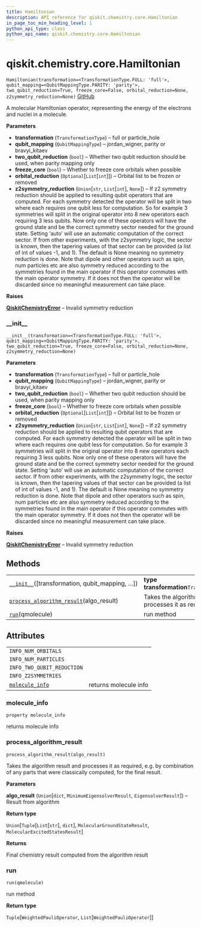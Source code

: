 ```yaml
---
title: Hamiltonian
description: API reference for qiskit.chemistry.core.Hamiltonian
in_page_toc_min_heading_level: 1
python_api_type: class
python_api_name: qiskit.chemistry.core.Hamiltonian
---
```


<span id="qiskit-chemistry-core-hamiltonian" />

# qiskit.chemistry.core.Hamiltonian

<span id="qiskit.chemistry.core.Hamiltonian" />

`Hamiltonian(transformation=<TransformationType.FULL: 'full'>, qubit_mapping=<QubitMappingType.PARITY: 'parity'>, two_qubit_reduction=True, freeze_core=False, orbital_reduction=None, z2symmetry_reduction=None)` [GitHub](https://github.com/qiskit-community/qiskit-aqua/tree/stable/0.8/qiskit/chemistry/core/hamiltonian.py "view source code")

A molecular Hamiltonian operator, representing the energy of the electrons and nuclei in a molecule.

**Parameters**

*   **transformation** (`TransformationType`) – full or particle\_hole
*   **qubit\_mapping** (`QubitMappingType`) – jordan\_wigner, parity or bravyi\_kitaev
*   **two\_qubit\_reduction** (`bool`) – Whether two qubit reduction should be used, when parity mapping only
*   **freeze\_core** (`bool`) – Whether to freeze core orbitals when possible
*   **orbital\_reduction** (`Optional`\[`List`\[`int`]]) – Orbital list to be frozen or removed
*   **z2symmetry\_reduction** (`Union`\[`str`, `List`\[`int`], `None`]) – If z2 symmetry reduction should be applied to resulting qubit operators that are computed. For each symmetry detected the operator will be split in two where each requires one qubit less for computation. So for example 3 symmetries will split in the original operator into 8 new operators each requiring 3 less qubits. Now only one of these operators will have the ground state and be the correct symmetry sector needed for the ground state. Setting ‘auto’ will use an automatic computation of the correct sector. If from other experiments, with the z2symmetry logic, the sector is known, then the tapering values of that sector can be provided (a list of int of values -1, and 1). The default is None meaning no symmetry reduction is done. Note that dipole and other operators such as spin, num particles etc are also symmetry reduced according to the symmetries found in the main operator if this operator commutes with the main operator symmetry. If it does not then the operator will be discarded since no meaningful measurement can take place.

**Raises**

[**QiskitChemistryError**](qiskit.chemistry.QiskitChemistryError "qiskit.chemistry.QiskitChemistryError") – Invalid symmetry reduction

### \_\_init\_\_

<span id="qiskit.chemistry.core.Hamiltonian.__init__" />

`__init__(transformation=<TransformationType.FULL: 'full'>, qubit_mapping=<QubitMappingType.PARITY: 'parity'>, two_qubit_reduction=True, freeze_core=False, orbital_reduction=None, z2symmetry_reduction=None)`

**Parameters**

*   **transformation** (`TransformationType`) – full or particle\_hole
*   **qubit\_mapping** (`QubitMappingType`) – jordan\_wigner, parity or bravyi\_kitaev
*   **two\_qubit\_reduction** (`bool`) – Whether two qubit reduction should be used, when parity mapping only
*   **freeze\_core** (`bool`) – Whether to freeze core orbitals when possible
*   **orbital\_reduction** (`Optional`\[`List`\[`int`]]) – Orbital list to be frozen or removed
*   **z2symmetry\_reduction** (`Union`\[`str`, `List`\[`int`], `None`]) – If z2 symmetry reduction should be applied to resulting qubit operators that are computed. For each symmetry detected the operator will be split in two where each requires one qubit less for computation. So for example 3 symmetries will split in the original operator into 8 new operators each requiring 3 less qubits. Now only one of these operators will have the ground state and be the correct symmetry sector needed for the ground state. Setting ‘auto’ will use an automatic computation of the correct sector. If from other experiments, with the z2symmetry logic, the sector is known, then the tapering values of that sector can be provided (a list of int of values -1, and 1). The default is None meaning no symmetry reduction is done. Note that dipole and other operators such as spin, num particles etc are also symmetry reduced according to the symmetries found in the main operator if this operator commutes with the main operator symmetry. If it does not then the operator will be discarded since no meaningful measurement can take place.

**Raises**

[**QiskitChemistryError**](qiskit.chemistry.QiskitChemistryError "qiskit.chemistry.QiskitChemistryError") – Invalid symmetry reduction

## Methods

|                                                                                                                                                                      |                                                               |
| -------------------------------------------------------------------------------------------------------------------------------------------------------------------- | ------------------------------------------------------------- |
| [`__init__`](#qiskit.chemistry.core.Hamiltonian.__init__ "qiskit.chemistry.core.Hamiltonian.__init__")(\[transformation, qubit\_mapping, …])                         | **type transformation**`TransformationType`                   |
| [`process_algorithm_result`](#qiskit.chemistry.core.Hamiltonian.process_algorithm_result "qiskit.chemistry.core.Hamiltonian.process_algorithm_result")(algo\_result) | Takes the algorithm result and processes it as required, e.g. |
| [`run`](#qiskit.chemistry.core.Hamiltonian.run "qiskit.chemistry.core.Hamiltonian.run")(qmolecule)                                                                   | run method                                                    |

## Attributes

|                                                                                                                       |                       |
| --------------------------------------------------------------------------------------------------------------------- | --------------------- |
| `INFO_NUM_ORBITALS`                                                                                                   |                       |
| `INFO_NUM_PARTICLES`                                                                                                  |                       |
| `INFO_TWO_QUBIT_REDUCTION`                                                                                            |                       |
| `INFO_Z2SYMMETRIES`                                                                                                   |                       |
| [`molecule_info`](#qiskit.chemistry.core.Hamiltonian.molecule_info "qiskit.chemistry.core.Hamiltonian.molecule_info") | returns molecule info |

### molecule\_info

<span id="qiskit.chemistry.core.Hamiltonian.molecule_info" />

`property molecule_info`

returns molecule info

### process\_algorithm\_result

<span id="qiskit.chemistry.core.Hamiltonian.process_algorithm_result" />

`process_algorithm_result(algo_result)`

Takes the algorithm result and processes it as required, e.g. by combination of any parts that were classically computed, for the final result.

**Parameters**

**algo\_result** (`Union`\[`dict`, `MinimumEigensolverResult`, `EigensolverResult`]) – Result from algorithm

**Return type**

`Union`\[`Tuple`\[`List`\[`str`], `dict`], `MolecularGroundStateResult`, `MolecularExcitedStatesResult`]

**Returns**

Final chemistry result computed from the algorithm result

### run

<span id="qiskit.chemistry.core.Hamiltonian.run" />

`run(qmolecule)`

run method

**Return type**

`Tuple`\[`WeightedPauliOperator`, `List`\[`WeightedPauliOperator`]]

